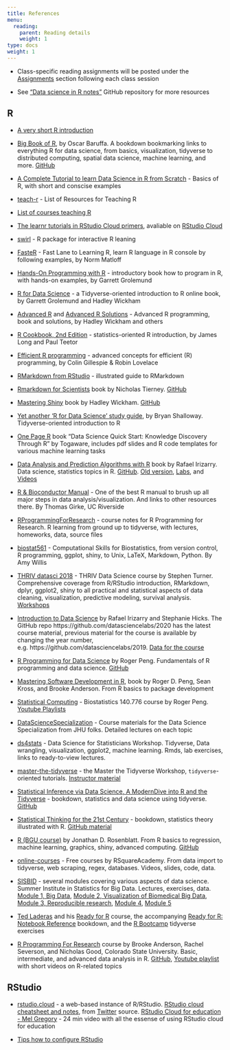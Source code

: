 ```yaml
---
title: References
menu:
  reading:
    parent: Reading details
    weight: 1
type: docs
weight: 1
---
```


- Class-specific reading assignments will be posted under the [Assignments](/assignment/) section following each class session

- See ["Data science in R notes"](https://github.com/mdozmorov/R_notes) GitHub repository for more resources

## R

- [A very short R introduction](https://cran.r-project.org/doc/contrib/Torfs+Brauer-Short-R-Intro.pdf)

- [Big Book of R](https://bigbookofr.netlify.app/), by Oscar Baruffa. A bookdown bookmarking links to everything R for data science, from basics, visualization, tidyverse to distributed computing, spatial data science, machine learning, and more. [GitHub](https://github.com/oscarbaruffa/BigBookofR)

- [A Complete Tutorial to learn Data Science in R from Scratch](http://www.analyticsvidhya.com/blog/2016/02/complete-tutorial-learn-data-science-scratch/) - Basics of R, with short and conscise examples

- [teach-r](https://github.com/coatless/teach-r) - List of Resources for Teaching R

- [List of courses teaching R](https://github.com/rstudio-education/rstats-ed)

- [The learnr tutorials in RStudio Cloud primers](https://github.com/rstudio-education/primers), avaliable on [RStudio Cloud](https://rstudio.cloud/projects)

- [swirl](http://swirlstats.com/) - R package for interactive R leaning

- [FasteR](https://github.com/matloff/fasteR) - Fast Lane to Learning R, learn R language in R console by following examples, by Norm Matloff

- [Hands-On Programming with R](https://rstudio-education.github.io/hopr) - introductory book how to program in R, with hands-on examples, by Garrett Grolemund

- [R for Data Science](https://r4ds.had.co.nz/) - a Tidyverse-oriented introduction to R online book, by Garrett Grolemund and Hadley Wickham

- [Advanced R](https://adv-r.hadley.nz/) and [Advanced R Solutions](https://advanced-r-solutions.rbind.io) - Advanced R programming, book and solutions, by Hadley Wickham and others

- [R Cookbook, 2nd Edition](https://rc2e.com) - statistics-oriented R introduction, by James Long and Paul Teetor

- [Efficient R programming](https://bookdown.org/csgillespie/efficientR/) - advanced concepts for efficient (R) programming, by Colin Gillespie & Robin Lovelace

- [RMarkdown from RStudio](https://rmarkdown.rstudio.com/lesson-1.html) - illustrated guide to RMarkdown 

- [Rmarkdown for Scientists](https://rmd4sci.njtierney.com/) book by Nicholas Tierney. [GitHub](https://github.com/njtierney/rmd4sci)

- [Mastering Shiny](https://mastering-shiny.org/) book by Hadley Wickham. [GitHub](https://github.com/jcheng5/shiny-book)

- [Yet another ‘R for Data Science’ study guide](https://brshallo.github.io/r4ds_solutions/), by Bryan Shalloway. Tidyverse-oriented introduction to R

- [One Page R](https://togaware.com/onepager/) book "Data Science Quick Start: Knowledge Discovery Through R" by Togaware, includes pdf slides and R code templates for various machine learning tasks

- [Data Analysis and Prediction Algorithms with R](https://rafalab.github.io/dsbook/) book by Rafael Irizarry. Data science, statistics topics in R. [GitHub](https://github.com/rafalab/dsbook). [Old version](https://genomicsclass.github.io/book/), [Labs](https://github.com/genomicsclass/labs), and [Videos](http://lorainelab.org/statistics-and-r-for-the-life-sciences/)

- [R & Bioconductor Manual](http://manuals.bioinformatics.ucr.edu/home/R_BioCondManual) - One of the best R manual to brush up all major steps in data analysis/visualization. And links to other resources there. By Thomas Girke, UC Riverside

- [RProgrammingForResearch](https://github.com/geanders/RProgrammingForResearch) - course notes for R Programming for Research. R learning from ground up to tidyverse, with lectures, homeworks, data, source files

- [biostat561](https://github.com/adw96/biostat561) - Computational Skills for Biostatistics, from version control, R programming, ggplot, shiny, to Unix, LaTeX, Markdown, Python. By Amy Willis

- [THRIV datasci 2018](https://thriv.github.io/biodatasci2018/) - THRIV Data Science course by Stephen Turner. Comprehensive coverage from R/RStudio introduction, RMarkdown, dplyr, ggplot2, shiny to all practical and statistical aspects of data cleaning, visualization, predictive modeling, survival analysis. [Workshops](https://stephenturner.github.io/workshops/index.html)

- [Introduction to Data Science](https://datasciencelabs.github.io/) by Rafael Irizarry and Stephanie Hicks. The GitHub repo https://github.com/datasciencelabs/2020 has the latest course material, previous material for the course is available by changing the year number, e.g. https://github.com/datasciencelabs/2019. [Data for the course](https://github.com/datasciencelabs/data)

- [R Programming for Data Science](https://leanpub.com/rprogramming) by Roger Peng. Fundamentals of R programming and data science. [GitHub](https://github.com/rdpeng/rprogdatascience/)

- [Mastering Software Development in R](https://bookdown.org/rdpeng/RProgDA/), book by Roger D. Peng, Sean Kross, and Brooke Anderson. From R basics to package development

- [Statistical Computing](https://rdpeng.github.io/Biostat776/) - Biostatistics 140.776 course by Roger Peng. [Youtube Playlists](https://www.youtube.com/c/RogerPeng/playlists)

- [DataScienceSpecialization](https://github.com/DataScienceSpecialization/courses) - Course materials for the Data Science Specialization from JHU folks. Detailed lectures on each topic

- [ds4stats](https://github.com/rafalab/ds4stats) - Data Science for Statisticians Workshop. Tidyverse, Data wrangling, visualization, ggplot2, machine learning. Rmds, lab exercises, links to ready-to-view lectures. 

- [master-the-tidyverse](https://github.com/rstudio-education/master-the-tidyverse/) - the Master the Tidyverse Workshop, `tidyverse`-oriented tutorials. [Instructor material](https://github.com/rstudio-education/master-the-tidyverse-instructors)

- [Statistical Inference via Data Science, A ModernDive into R and the Tidyverse](https://moderndive.com/)  - bookdown, statistics and data science using tidyverse. [GitHub](https://github.com/moderndive/moderndive_book)

- [Statistical Thinking for the 21st Century](https://statsthinking21.org/) - bookdown, statistics theory illustrated with R. [GitHub material](https://github.com/statsthinking21)

- [R (BGU course)](http://www.john-ros.com/Rcourse/) by Jonathan D. Rosenblatt. From R basics to regression, machine learning, graphics, shiny, advanced computing. [GitHub](https://github.com/johnros/RAMR-R-Course)

- [online-courses](https://github.com/rsquaredacademy-education/online-courses/) - Free courses by RSquareAcademy. From data import to tidyverse, web scraping, regex, databases. Videos, slides, code, data. 

- [SISBID](https://github.com/SISBID) - several modules covering various aspects of data science. Summer Institute in Statistics for Big Data. Lectures, exercises, data. [Module 1, Big Data](https://github.com/SISBID/Module1), [Module 2, Visualization of Biomedical Big Data](https://github.com/SISBID/Module2), [Module 3, Reproducible research](https://github.com/SISBID/Module3), [Module 4](https://github.com/SISBID/Module4), [Module 5](https://github.com/SISBID/Module5)

- [Ted Laderas](https://laderast.github.io/) and his [Ready for R](https://ready4r.netlify.app/) course, the accompanying [Ready for R: Notebook Reference](https://ready4r.netlify.app/labbook/) bookdown, and the [R Bootcamp](https://r-bootcamp.netlify.app) tidyverse exercises

- [R Programming For Research](https://geanders.github.io/RProgrammingForResearch/index.html) course by Brooke Anderson, Rachel Severson, and Nicholas Good, Colorado State University. Basic, intermediate, and advanced data analysis in R. [GitHub](https://github.com/geanders/RProgrammingForResearch), [Youtube playlist](https://www.youtube.com/playlist?list=PLuGPtwgRXxqK1d-3V2MKCad24h-v75k8P) with short videos on R-related topics

## RStudio

- [rstudio.cloud](https://rstudio.cloud) - a web-based instance of R/RStudio. [RStudio cloud cheatsheet and notes](https://docs.google.com/presentation/d/1Lc0_hLgLUh0KSS5DIEZBUfE4KzeU8kH25nGY4w2kE1o/edit#slide=id.g606317e658_0_167), from [Twitter](https://twitter.com/lobrowR/status/1295114281428684806?s=20) source. [RStudio Cloud for education - Mel Gregory](https://youtu.be/PviVimazpz8) - 24 min video with all the essense of using RStudio cloud for education

- [Tips how to configure RStudio](https://drdoane.com/my-rstudio-configuration/)

<!--
- [Turn scripts into reproducible reports](http://kbroman.org/steps2rr/pages/reports.html) by Karl Broman 

- [R Markdown](http://kbroman.org/knitr_knutshell/pages/markdown.html) and [Knitr with R Markdown](http://kbroman.org/knitr_knutshell/pages/Rmarkdown.html) tutorials by Karl Broman

- [R Markdown - Dynamic Documents for R](https://support.rstudio.com/hc/en-us/articles/205368677-R-Markdown-Dynamic-Documents-for-R) from RStudio

- [R markdown cheat sheet](https://www.rstudio.com/wp-content/uploads/2015/02/rmarkdown-cheatsheet.pdf) and [R Markdown Reference Guide](https://www.rstudio.com/wp-content/uploads/2015/03/rmarkdown-reference.pdf) from RStudio

- [RMarkdown from RStudio](https://rmarkdown.rstudio.com/lesson-1.html) - illustrated guide to RMarkdown 

- [Rmarkdown for Scientists](https://rmd4sci.njtierney.com/) book by Nicholas Tierney. [GitHub](https://github.com/njtierney/rmd4sci)

- [R Markdown: The Bigger Picture](https://github.com/garrettgman/rmarkdown-the-bigger-picture) slides for a talk at rstudio::conf 2019, by Garrett Grolemund. [Video](https://rstudio.com/resources/rstudioconf-2019/r-markdown-the-bigger-picture/), 19 min

- [Create beautiful and semantically meaningful articles with pandoc](https://pandoc-scholar.github.io), how to xreate scholar articles

- [Templates and tools for making a Résumé/CV, vitae R package](https://ropenscilabs.github.io/vitae/)
- [YAAC: Another Awesome CV is a template using Font Awesome and Adobe Source Font, LaTeX](https://github.com/darwiin/yaac-another-awesome-cv)
- RMarkdown CV built using the [pagedown](https://pagedown.rbind.io/) R package:
    - [Guangchuang Yu's CV](https://github.com/GuangchuangYu/cv)
    - [Nick Strayer's CV](https://github.com/nstrayer/cv)

- [Manubot](https://manubot.org/) - collaborative manuscripts in Markdown, flexible citations, Pandoc backend, Travis CI. https://manubot.org/
    - Himmelstein, Daniel S., Vincent Rubinetti, David R. Slochower, Dongbo Hu, Venkat S. Malladi, Casey S. Greene, and Anthony Gitter. “[Open Collaborative Writing with Manubot](https://doi.org/10.1371/journal.pcbi.1007128).” PLoS Computational Biology 15, no. 6 (June 24, 2019)
-->

<!--
### Functions

- Resources by Karl Broman: [Transform repeated code into functions](http://kbroman.org/steps2rr/pages/functions.html), [Package functions for reuse](http://kbroman.org/steps2rr/pages/packages.html), [R package primer](http://kbroman.org/pkg_primer/)


### R packages

- [R package development - the Leek group way!](https://github.com/jtleek/rpackages) - Jeff Leek on developing R packages, links to resources

- [Writing an R package from scratch](https://hilaryparker.com/2014/04/29/writing-an-r-package-from-scratch/) tutorial by Hillary Parker

- [R packages](http://r-pkgs.had.co.nz/) book by Hadley Wickham

- [How to create an R package" example and links](https://github.com/isteves/r-pkg-intro) - R package example and links to resources

- [sinew](https://github.com/yonicd/sinew) - an R package for generating roxygen2 skeletons populated with information scraped from the function script

- [pRojects](https://github.com/lockedata/pRojects) - R package for making project templates

- [Package Development tutorial for useR! 2019 Toulouse](https://github.com/jennybc/pkg-dev-tutorial) by Jenny Bryant

- [Create A Package](https://kayla-morrell.github.io/CreateAPackage/) - Bioconductor 2020 workshop by Kayla Interdonato, Lori Shepherd

- [R package workshop](https://combine-australia.github.io/r-pkg-dev/) by COMBINE, an association for Australian students in bioinformatics,
-->


<!--
- [Manipulating, analyzing and exporting data with tidyverse](https://datacarpentry.org/R-ecology-lesson/03-dplyr.html) by Data Carpentry

- [Data Manipulation with dplyr](http://datascienceplus.com/data-manipulation-with-dplyr/) - a short blog post demonstrating dplyr's functionality, by Teja Kodali

- [Introduction to dplyr for Faster Data Manipulation in R] (https://rpubs.com/justmarkham/dplyr-tutorial) - another dplyr tutorial, with a 40 min [video](https://youtu.be/jWjqLW-u3hc)
-->

<!--
- [Visualisation of biomolecular data](https://lgatto.github.io/VisualisingBiomolecularData/index.html) by Laurent Gatto

- O'Donoghue, Sen I., Benedetta Frida Baldi, Susan J. Clark, Aaron E. Darling, James M. Hogan, Sandeep Kaur, Lena Maier-Hein, et al. "[Visualization of Biomedical Data](https://doi.org/10.1146/annurev-biodatasci-080917-013424)." Annual Review of Biomedical Data Science 1, no. 1 (July 20, 2018) - Visualization best practices (the use of length, area, color etc.)

- [Data visualization in R](https://datacarpentry.org/R-genomics/05-data-visualization.html) by Data Carpentry

- [Teaching materials for the R package ggplot2](https://github.com/jennybc/ggplot2-tutorial) by Jenny Bryant

- [Interactive plots in R](https://davetang.org/muse/2018/05/18/interactive-plots-in-r/) by Dave Tang

- [The R Graph Gallery, all graphs](http://www.r-graph-gallery.com/all-graphs/), visuals with code examples

- [Beautiful plotting in R: A ggplot2 cheatsheet](http://zevross.com/blog/2014/08/04/beautiful-plotting-in-r-a-ggplot2-cheatsheet-3/) - illustrated ggplot2 modifications
-->

<!--
## Best practices

- [Tips for organizing projects](http://kbroman.org/steps2rr/pages/organize.html), [Organizing data in spreadsheets](http://kbroman.org/dataorg/) by Karl Broman

- [Data Organization in Spreadsheets, common mistakes](http://www.datacarpentry.org/spreadsheet-ecology-lesson/02-common-mistakes/)

- [Software Carpentry reading material on software engineering and scientific computing](http://software-carpentry.org/reading/) 

- [Software development skills for data scientists](http://treycausey.com/software_dev_skills.html) by Trey Causey

- [ProjectTemplate](http://projecttemplate.net/) - an R package for advanced project management, [GitHub](https://github.com/johnmyleswhite/ProjectTemplate)

- Seemann, Torsten. “[Ten Recommendations for Creating Usable Bioinformatics Command Line Software](https://doi.org/10.1186/2047-217X-2-15).” GigaScience 2, no. 1 (December 2013)

- List, Markus, Peter Ebert, and Felipe Albrecht. “[Ten Simple Rules for Developing Usable Software in Computational Biology](https://doi.org/10.1371/journal.pcbi.1005265).” PLoS Computational Biology 13, no. 1 (January 2017)

- Taschuk, Morgan, and Greg Wilson. “[Ten Simple Rules for Making Research Software More Robust](https://doi.org/10.1371/journal.pcbi.1005412).” PLOS Computational Biology 13, no. 4 (April 13, 2017). [GitHub](https://github.com/oicr-gsi/robust-paper) 

- [Code and Data for the Social Sciences: A Practitioner’s Guide](https://web.stanford.edu/~gentzkow/research/CodeAndData.pdf) book by Matthew Gentzkow and Jesse Shapiro, PDF

- Wilson, Greg, D. A. Aruliah, C. Titus Brown, Neil P. Chue Hong, Matt Davis, Richard T. Guy, Steven H. D. Haddock, et al. "[Best Practices for Scientific Computing](http://journals.plos.org/plosbiology/article?id=10.1371/journal.pbio.1001745) ." PLoS Biology 2014

- Noble, William Stafford. “[A Quick Guide to Organizing Computational Biology Projects](https://doi.org/10.1371/journal.pcbi.1000424).” PLoS Computational Biology 5, no. 7 (July 2009) - Computational projects organization, folder structure, command line scripts, version control
-->